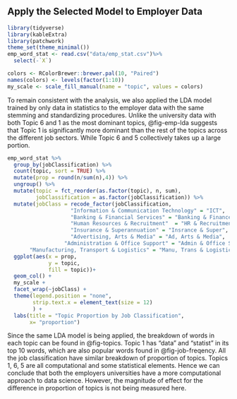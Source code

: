 ## Apply the Selected Model to Employer Data {#sec-emptopic}

```r
library(tidyverse)
library(kableExtra)
library(patchwork)
theme_set(theme_minimal())
emp_word_stat <- read.csv("data/emp_stat.csv")%>% 
  select(-`X`)

colors <- RColorBrewer::brewer.pal(10, "Paired")
names(colors) <- levels(factor(1:10))
my_scale <- scale_fill_manual(name = "topic", values = colors)
```

To remain consistent with the analysis, we also applied the LDA model trained by only data in statistics to the employer data with the same stemming and standardizing procedures. Unlike the university data with both Topic 6 and 1 as the most dominant topics, @fig-emp-lda suggests that Topic 1 is significantly more dominant than the rest of the topics across the different job sectors. While Topic 6 and 5 collectively takes up a large portion.

```r
emp_word_stat %>% 
  group_by(jobClassification) %>% 
  count(topic, sort = TRUE) %>% 
  mutate(prop = round(n/sum(n),4)) %>% 
  ungroup() %>% 
  mutate(topic = fct_reorder(as.factor(topic), n, sum),
         jobClassification = as.factor(jobClassification)) %>%
  mutate(jobClass = recode_factor(jobClassification,
                    "Information & Communication Technology" = "ICT",
                    "Banking & Financial Services" = "Banking & Finance",
                    "Human Resources & Recruitment"  = "HR & Recruitment",
                    "Insurance & Superannuation" = "Insrance & Super",
                    "Advertising, Arts & Media" = "Ad, Arts & Media",
                  "Administration & Office Support" = "Admin & Office Support",
       "Manufacturing, Transport & Logistics" = "Manu, Trans & Logistics")) %>% 
  ggplot(aes(x = prop,
             y = topic,
             fill = topic))+
  geom_col() +
  my_scale +
  facet_wrap(~jobClass) +
  theme(legend.position = "none",
        strip.text.x = element_text(size = 12)
        ) +
  labs(title = "Topic Proportion by Job Classification",
       x= "proportion")
```

Since the same LDA model is being applied, the breakdown of words in each topic can be found in @fig-topics. Topic 1 has "data" and "statist" in its top 10 words, which are also popular words found in @fig-job-freqency. All the job classification have similar breakdown of proportion of topics. Topics 1, 6, 5 are all computational and some statistical elements. Hence we can conclude that both the employers universities have a more computational approach to data science. However, the magnitude of effect for the difference in proportion of topics is not being measured here.